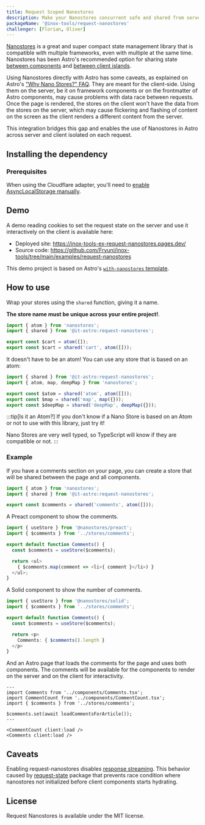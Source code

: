 ```yaml
---
title: Request Scoped Nanostores
description: Make your Nanostores concurrent safe and shared from server to client
packageName: '@inox-tools/request-nanostores'
challenger: [Florian, Oliver]
---
```


[Nanostores](https://github.com/nanostores/nanostores) is a great and super compact state management library that is compatible with multiple frameworks, even with multiple at the same time. Nanostores has been Astro's recommended option for sharing state [between components](https://docs.astro.build/en/recipes/sharing-state/) and [between client islands](https://docs.astro.build/en/recipes/sharing-state-islands/).

Using Nanostores directly with Astro has some caveats, as explained on Astro's ["Why Nano Stores?" FAQ](https://docs.astro.build/en/recipes/sharing-state-islands/#why-nano-stores). They are meant for the client-side. Using them on the server, be it on framework components or on the frontmatter of Astro components, may cause problems with data race between requests. Once the page is rendered, the stores on the client won't have the data from the stores on the server, which may cause flickering and flashing of content on the screen as the client renders a different content from the server.

This integration bridges this gap and enables the use of Nanostores in Astro across server and client isolated on each request.

## Installing the dependency


<PackageManagers type="exec" pkg="astro" args="add @inox-tools/request-nanostores" />

### Prerequisites

When using the Cloudflare adapter, you'll need to [enable AsyncLocalStorage manually](https://developers.cloudflare.com/workers/runtime-apis/nodejs/#enable-only-asynclocalstorage).

## Demo

A demo reading cookies to set the request state on the server and use it interactively on the client is available here:

- Deployed site: https://inox-tools-ex-request-nanostores.pages.dev/
- Source code: https://github.com/Fryuni/inox-tools/tree/main/examples/request-nanostores

This demo project is based on Astro's [`with-nanostores` template](https://github.com/withastro/astro/tree/main/examples/with-nanostores).

## How to use

Wrap your stores using the `shared` function, giving it a name.

**The store name must be unique across your entire project!**.

```ts del={4} ins={5}
import { atom } from 'nanostores';
import { shared } from '@it-astro:request-nanostores';

export const $cart = atom([]);
export const $cart = shared('cart', atom([]));
```

It doesn't have to be an atom! You can use any store that is based on an atom:

```ts
import { shared } from '@it-astro:request-nanostores';
import { atom, map, deepMap } from 'nanostores';

export const $atom = shared('atom', atom([]));
export const $map = shared('map', map({}));
export const $deepMap = shared('deepMap', deepMap({}));
```

:::tip[Is it an Atom?]
If you don't know if a Nano Store is based on an Atom or not to use with this library, just try it!

Nano Stores are very well typed, so TypeScript will know if they are compatible or not.
:::

### Example

If you have a comments section on your page, you can create a store that will be shared between the page and all components.

```ts title="src/stores/comments.ts"
import { atom } from 'nanostores';
import { shared } from '@it-astro:request-nanostores';

export const $comments = shared('comments', atom([]));
```

A Preact component to show the comments.

```ts title="src/components/Comments.tsx"
import { useStore } from '@nanostores/preact';
import { $comments } from '../stores/comments';

export default function Comments() {
  const $comments = useStore($comments);

  return <ul>
    { $comments.map(comment => <li>{ comment }</li>) }
  </ul>;
}
```

A Solid component to show the number of comments.

```ts title="src/components/CommentCount.tsx"
import { useStore } from '@nanostores/solid';
import { $comments } from '../stores/comments';

export default function Comments() {
  const $comments = useStore($comments);

  return <p>
    Comments: { $comments().length }
  </p>
}
```

And an Astro page that loads the comments for the page and uses both components. The comments will be available for the components to render on the server and on the client for interactivity.

```astro title="src/pages/article.astro"
---
import Comments from '../components/Comments.tsx';
import CommentCount from '../components/CommentCount.tsx';
import { $comments } from '../stores/comments';

$comments.set(await loadCommentsForArticle());
---

<CommentCount client:load />
<Comments client:load />
```

## Caveats

Enabling request-nanostores disables [response streaming](https://docs.astro.build/en/recipes/streaming-improve-page-performance/). This behavior caused by [request-state](/request-state) package that prevents race condition where nanostores not initialized before client components starts hydrating.

## License

Request Nanostores is available under the MIT license.
